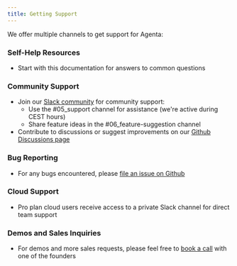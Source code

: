 ```yaml
---
title: Getting Support
---
```


We offer multiple channels to get support for Agenta:

### Self-Help Resources

- Start with this documentation for answers to common questions

### Community Support

- Join our [Slack community](https://join.slack.com/t/agenta-hq/shared_invite/zt-37pnbp5s6-mbBrPL863d_oLB61GSNFjw) for community support:
    - Use the #05_support channel for assistance (we're active during CEST hours)
    - Share feature ideas in the #06_feature-suggestion channel
- Contribute to discussions or suggest improvements on our [Github Discussions page](https://github.com/Agenta-AI/agenta/discussions)

### Bug Reporting

- For any bugs encountered, please [file an issue on Github](https://github.com/Agenta-AI/agenta/issues)

### Cloud Support

- Pro plan cloud users receive access to a private Slack channel for direct team support

### Demos and Sales Inquiries

- For demos and more sales requests, please feel free to [book a call](https://cal.com/mahmoud-mabrouk-ogzgey/demo) with one of the founders
